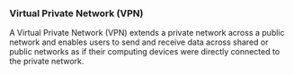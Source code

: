 
### Virtual Private Network (VPN)

A Virtual Private Network (VPN) extends a private network across a public network and enables users to send and receive data across shared or public networks as if their computing devices were directly connected to the private network.
